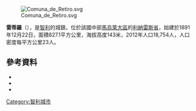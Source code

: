 [[Image:Comuna_de_Retiro.svg|right]]

'''雷蒂羅'''（{{lang-es|Retiro}}），是[[智利|智利]]的城鎮，位於該國中部[[馬烏萊大區|馬烏萊大區]]的[[利納雷斯省|利納雷斯省]]，始建於1891年12月22日，面積827.1平方公里，海拔高度143米，2012年人口18,754人，人口密度每平方公里23人。

{{Coord|36|2|S|71|46|W|display=title}}

==參考資料==
*{{Cite web |url =  |title=Asociación Chilena de Municipalidades | accessdate=7 February 2011|language=es}}
*{{cite web |url= http://www.ine.cl/canales/chile_estadistico/censos_poblacion_vivienda/censo_pobl_vivi.php |title= National Statistics Institute |accessdate= 18 July 2010 |language= es |archive-date= 2018-12-25 |archive-url= https://web.archive.org/web/20181225074911/http://www.ine.cl/error-404?aspxerrorpath=%2Fcanales%2Fchile_estadistico%2Fcensos_poblacion_vivienda%2Fcenso_pobl_vivi.php |dead-url= no }}
*{{URL|http://www.retiro.cl/}}

{{Chile-geo-stub}}
[[Category:智利城市|Category:智利城市]]